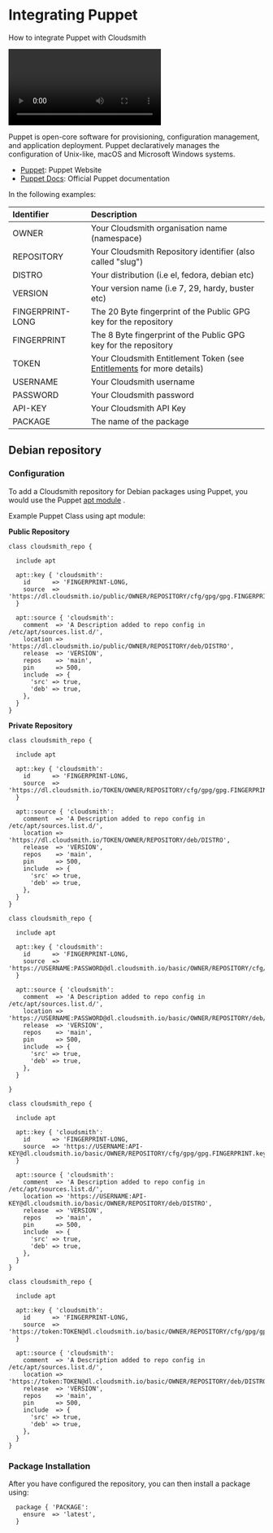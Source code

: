 
# Integrating Puppet

How to integrate Puppet with Cloudsmith

<Video wistiaId="hyr0pxp4sv"></Video>

Puppet is open-core software for provisioning, configuration management, and application deployment. Puppet declaratively manages the configuration of Unix-like, macOS and Microsoft Windows systems.

- [Puppet](https://puppet.com/): Puppet Website
- [Puppet Docs](https://puppet.com/docs/): Official Puppet documentation 

In the following examples: 

| Identifier       | Description                                                                               |
| :--------------- | :---------------------------------------------------------------------------------------- |
| OWNER            | Your Cloudsmith organisation name (namespace)                                             |
| REPOSITORY       | Your Cloudsmith Repository identifier (also called "slug")                                |
| DISTRO           | Your distribution  (i.e el, fedora, debian etc)                                           |
| VERSION          | Your version name (i.e 7, 29, hardy, buster etc)                                          |
| FINGERPRINT-LONG | The 20 Byte fingerprint of the Public GPG key for the repository                          |
| FINGERPRINT      | The 8 Byte fingerprint of the Public GPG key for the repository                           |
| TOKEN            | Your Cloudsmith Entitlement Token (see [Entitlements](/distributing-your-software/entitlement-tokens) for more details) |
| USERNAME         | Your Cloudsmith username                                                                  |
| PASSWORD         | Your Cloudsmith password                                                                  |
| API-KEY          | Your Cloudsmith API Key                                                                   |
| PACKAGE          | The name of the package                                                                   |

## Debian repository

### Configuration

To add a Cloudsmith repository for Debian packages using Puppet, you would use the Puppet [apt module](https://forge.puppet.com/puppetlabs/apt) .  

Example Puppet Class using apt module:

**Public Repository**

```
class cloudsmith_repo {

  include apt

  apt::key { 'cloudsmith':
    id      => 'FINGERPRINT-LONG,
    source  => 'https://dl.cloudsmith.io/public/OWNER/REPOSITORY/cfg/gpg/gpg.FINGERPRINT.key',
  }

  apt::source { 'cloudsmith':
    comment  => 'A Description added to repo config in /etc/apt/sources.list.d/',
    location => 'https://dl.cloudsmith.io/public/OWNER/REPOSITORY/deb/DISTRO',
    release  => 'VERSION',
    repos    => 'main',
    pin      => 500,
    include  => {
      'src' => true,
      'deb' => true,
    },
  }
}
```

**Private Repository**

```text Entitlement Token Auth
class cloudsmith_repo {

  include apt

  apt::key { 'cloudsmith':
    id      => 'FINGERPRINT-LONG,
    source  => 'https://dl.cloudsmith.io/TOKEN/OWNER/REPOSITORY/cfg/gpg/gpg.FINGERPRINT.key',
  }

  apt::source { 'cloudsmith':
    comment  => 'A Description added to repo config in /etc/apt/sources.list.d/',
    location => 'https://dl.cloudsmith.io/TOKEN/OWNER/REPOSITORY/deb/DISTRO',
    release  => 'VERSION',
    repos    => 'main',
    pin      => 500,
    include  => {
      'src' => true,
      'deb' => true,
    },
  }
}
```
```text HTTP Basic Auth (User & Pass)
class cloudsmith_repo {

  include apt

  apt::key { 'cloudsmith':
    id      => 'FINGERPRINT-LONG,
    source  => 'https://USERNAME:PASSWORD@dl.cloudsmith.io/basic/OWNER/REPOSITORY/cfg/gpg/gpg.FINGERPRINT.key',
  }

  apt::source { 'cloudsmith':
    comment  => 'A Description added to repo config in /etc/apt/sources.list.d/',
    location => 'https://USERNAME:PASSWORD@dl.cloudsmith.io/basic/OWNER/REPOSITORY/deb/DISTRO',
    release  => 'VERSION',
    repos    => 'main',
    pin      => 500,
    include  => {
      'src' => true,
      'deb' => true,
    },
  }

}
```
```text HTTP Basic Auth (API-Key)
class cloudsmith_repo {

  include apt

  apt::key { 'cloudsmith':
    id      => 'FINGERPRINT-LONG,
    source  => 'https://USERNAME:API-KEY@dl.cloudsmith.io/basic/OWNER/REPOSITORY/cfg/gpg/gpg.FINGERPRINT.key',
  }

  apt::source { 'cloudsmith':
    comment  => 'A Description added to repo config in /etc/apt/sources.list.d/',
    location => 'https://USERNAME:API-KEY@dl.cloudsmith.io/basic/OWNER/REPOSITORY/deb/DISTRO',
    release  => 'VERSION',
    repos    => 'main',
    pin      => 500,
    include  => {
      'src' => true,
      'deb' => true,
    },
  }
}
```
```text HTTP Basic Auth (Token)
class cloudsmith_repo {

  include apt

  apt::key { 'cloudsmith':
    id      => 'FINGERPRINT-LONG,
    source  => 'https://token:TOKEN@dl.cloudsmith.io/basic/OWNER/REPOSITORY/cfg/gpg/gpg.FINGERPRINT.key',
  }

  apt::source { 'cloudsmith':
    comment  => 'A Description added to repo config in /etc/apt/sources.list.d/',
    location => 'https://token:TOKEN@dl.cloudsmith.io/basic/OWNER/REPOSITORY/deb/DISTRO',
    release  => 'VERSION',
    repos    => 'main',
    pin      => 500,
    include  => {
      'src' => true,
      'deb' => true,
    },
  }
}
```

### Package Installation

After you have configured the repository, you can then install a package using: 

```
  package { 'PACKAGE':
    ensure  => 'latest',
  }
```
